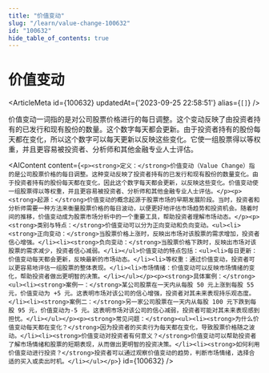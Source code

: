 ```yaml
---
title: "价值变动"
slug: "/learn/value-change-100632"
id: "100632"
hide_table_of_contents: true
---
```



# 价值变动

<ArticleMeta id={100632} updatedAt={'2023-09-25 22:58:51'} alias={`[]`} />
<div className='border-solid border-b border-t-0 my-4 border-[var(--ifm-color-gray-300)]' />

价值变动一词指的是对公司股票价格进行的每日调整。这个变动反映了由投资者持有的已发行和现有股份的数量。这个数字每天都会更新。由于投资者持有的股份每天都在变化，所以这个数字可以每天更新以反映这些变化。它使一组股票得以等权重，并且更容易被投资者、分析师和其他金融专业人士评估。

<AIContent content={`<p><strong>定义：</strong>价值变动（Value Change）指的是公司股票价格的每日调整。这种变动反映了投资者持有的已发行和现有股份的数量变化。由于投资者持有的股份每天都在变化，因此这个数字每天都会更新，以反映这些变化。价值变动使一组股票得以等权重，并且更容易被投资者、分析师和其他金融专业人士评估。</p><p><strong>起源：</strong>价值变动的概念起源于股票市场的早期发展阶段。当时，投资者和分析师需要一种方法来衡量股票价格的每日波动，以便更好地评估市场趋势和投资机会。随着时间的推移，价值变动成为股票市场分析中的一个重要工具，帮助投资者理解市场动态。</p><p><strong>类别与特点：</strong>价值变动可以分为正向变动和负向变动。<ul><li><strong>正向变动：</strong>当股票价格上涨时，反映出市场对该股票的需求增加，投资者信心增强。</li><li><strong>负向变动：</strong>当股票价格下跌时，反映出市场对该股票的需求减少，投资者信心减弱。</li></ul>价值变动的特点包括：<ul><li>每日更新：价值变动每天都会更新，反映最新的市场动态。</li><li>等权重：通过价值变动，投资者可以更容易地评估一组股票的整体表现。</li><li>市场情绪：价值变动可以反映市场情绪的变化，帮助投资者做出更明智的决策。</li></ul></p><p><strong>具体案例：</strong><ul><li><strong>案例一：</strong>某公司股票在一天内从每股 50 元上涨到每股 55 元，价值变动为 +5 元。这表明市场对该公司的信心增强，投资者对其未来表现持乐观态度。</li><li><strong>案例二：</strong>另一家公司股票在一天内从每股 100 元下跌到每股 95 元，价值变动为-5 元。这表明市场对该公司的信心减弱，投资者可能对其未来表现感到担忧。</li></ul></p><p><strong>常见问题：</strong><ul><li><strong>为什么价值变动每天都在变化？</strong>因为投资者的买卖行为每天都在变化，导致股票价格随之波动。</li><li><strong>价值变动对投资者有何意义？</strong>价值变动可以帮助投资者了解市场情绪和股票的短期表现，从而做出更明智的投资决策。</li><li><strong>如何利用价值变动进行投资？</strong>投资者可以通过观察价值变动的趋势，判断市场情绪，选择合适的买入或卖出时机。</li></ul></p>`} id={100632} />
